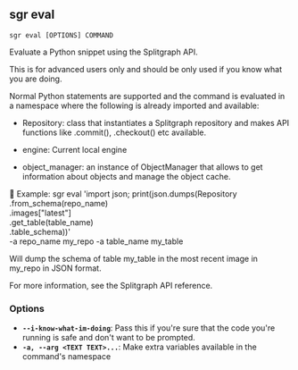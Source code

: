 
## sgr eval

```sgr eval [OPTIONS] COMMAND```

Evaluate a Python snippet using the Splitgraph API.

This is for advanced users only and should be only used
if you know what you are doing.

Normal Python statements are supported and the command is evaluated
in a namespace where the following is already imported and available:

  * Repository: class that instantiates a Splitgraph repository and makes
    API functions like .commit(), .checkout() etc available.

  * engine: Current local engine

  * object_manager: an instance of ObjectManager that allows
    to get information about objects and manage the object cache.


Example:
    sgr eval 'import json; print(json.dumps(Repository\
        .from_schema(repo_name)\
        .images["latest"]\
        .get_table(table_name)\
        .table_schema))' \
    -a repo_name my_repo -a table_name my_table

Will dump the schema of table my_table in the most recent image in my_repo in JSON format.

For more information, see the Splitgraph API reference.

### Options

  * **`--i-know-what-im-doing`**: Pass this if you're sure that the code you're running is safe and don't want to be prompted.
  * **`-a, --arg <TEXT TEXT>...`**: Make extra variables available in the command's namespace
